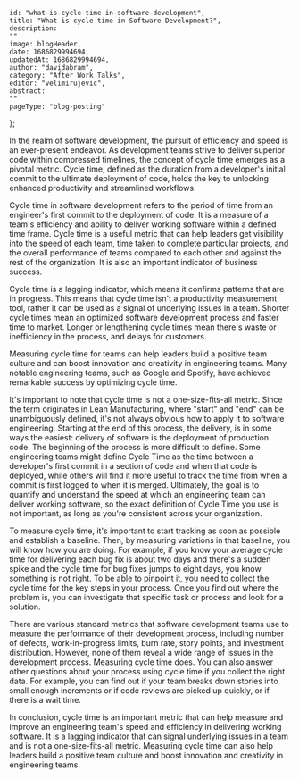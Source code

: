 
    id: "what-is-cycle-time-in-software-development",
    title: "What is cycle time in Software Development?",
    description:
    ""
    image: blogHeader,
    date: 1686829994694,
    updatedAt: 1686829994694,
    author: "davidabram",
    category: "After Work Talks",
    editor: "velimirujevic",
    abstract:
    ""
    pageType: "blog-posting"
};

In the realm of software development, the pursuit of efficiency and speed is an ever-present endeavor. As development teams strive to deliver superior code within compressed timelines, the concept of cycle time emerges as a pivotal metric. Cycle time, defined as the duration from a developer's initial commit to the ultimate deployment of code, holds the key to unlocking enhanced productivity and streamlined workflows.

Cycle time in software development refers to the period of time from an engineer's first commit to the deployment of code. It is a measure of a team's efficiency and ability to deliver working software within a defined time frame. Cycle time is a useful metric that can help leaders get visibility into the speed of each team, time taken to complete particular projects, and the overall performance of teams compared to each other and against the rest of the organization. It is also an important indicator of business success.

Cycle time is a lagging indicator, which means it confirms patterns that are in progress. This means that cycle time isn't a productivity measurement tool, rather it can be used as a signal of underlying issues in a team. Shorter cycle times mean an optimized software development process and faster time to market. Longer or lengthening cycle times mean there's waste or inefficiency in the process, and delays for customers.

Measuring cycle time for teams can help leaders build a positive team culture and can boost innovation and creativity in engineering teams. Many notable engineering teams, such as Google and Spotify, have achieved remarkable success by optimizing cycle time.

It's important to note that cycle time is not a one-size-fits-all metric. Since the term originates in Lean Manufacturing, where "start" and "end" can be unambiguously defined, it's not always obvious how to apply it to software engineering. Starting at the end of this process, the delivery, is in some ways the easiest: delivery of software is the deployment of production code. The beginning of the process is more difficult to define. Some engineering teams might define Cycle Time as the time between a developer's first commit in a section of code and when that code is deployed, while others will find it more useful to track the time from when a commit is first logged to when it is merged. Ultimately, the goal is to quantify and understand the speed at which an engineering team can deliver working software, so the exact definition of Cycle Time you use is not important, as long as you're consistent across your organization.

To measure cycle time, it's important to start tracking as soon as possible and establish a baseline. Then, by measuring variations in that baseline, you will know how you are doing. For example, if you know your average cycle time for delivering each bug fix is about two days and there's a sudden spike and the cycle time for bug fixes jumps to eight days, you know something is not right. To be able to pinpoint it, you need to collect the cycle time for the key steps in your process. Once you find out where the problem is, you can investigate that specific task or process and look for a solution.

There are various standard metrics that software development teams use to measure the performance of their development process, including number of defects, work-in-progress limits, burn rate, story points, and investment distribution. However, none of them reveal a wide range of issues in the development process. Measuring cycle time does. You can also answer other questions about your process using cycle time if you collect the right data. For example, you can find out if your team breaks down stories into small enough increments or if code reviews are picked up quickly, or if there is a wait time.

In conclusion, cycle time is an important metric that can help measure and improve an engineering team's speed and efficiency in delivering working software. It is a lagging indicator that can signal underlying issues in a team and is not a one-size-fits-all metric. Measuring cycle time can also help leaders build a positive team culture and boost innovation and creativity in engineering teams.

